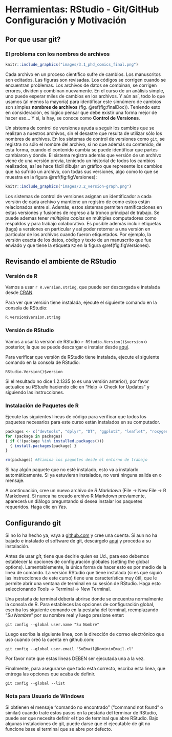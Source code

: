 # Herramientas: RStudio - Git/GitHub Configuración y Motivación

## Por que usar git?

### El problema con los nombres de archivos

```r
knitr::include_graphics("images/3.1_phd_comics_final.png")
```

Cada archivo en un proceso científico sufre de cambios. Los manuscritos son editados. Las figuras son
revisadas. Los códigos se corrigen cuando se encuentran problemas. Los archivos de datos se combinan, 
se corrigen errores, dividen y combinan nuevamente. En el curso de un análisis simple, uno puede 
esperar miles de cambios en los archivos. Y aún así, todo lo que usamos (al menos la mayoría) para 
identificar este sinnúmero de cambios son simples **nombres de archivos** (fig. \@ref(fig:finalDoc)). 
Teniendo esto en consideración, es lógico pensar que debe existir una forma mejor de hacer eso... 
Y si, la hay, se conoce como __Control de Versiones__.

Un sistema de control de versiones ayuda a seguir los cambios que se realizan a nuestros archivos, 
sin el desastre que resulta de utilizar sólo los nombres de archivos. En los sistemas de control 
de versiones como `git`, se registra no sólo el nombre del archivo, si no que además su contenido, 
de esta forma, cuando el contenido cambia se puede identificar que partes cambiaron y donde. 
El sistema registra además que versión de un archivo viene de una versión previa, teniendo un 
historial de todos los cambios realizados, así se hace fácil dibujar un gráfico que represente 
los cambios que ha sufrido un archivo, con todas sus versiones, algo como lo que se muestra en la 
figura \@ref(fig:figVersiones):

```r
knitr::include_graphics("images/3.2_version-graph.png")
```

Los sistemas de control de versiones asignan un identificador a cada versión de cada archivo y 
mantiene un registro de como estos están relacionados entre si. Además, estos sistemas permiten
ramificaciones en estas versiones y fusiones de regreso a la tronco principal de trabajo. Se puede
ademas tener *múltiples copias* en múltiples computadores como respaldos y para trabajo colaborativo.
Es posible además incluir etiquetas (tags) a versiones en particular y así poder retornar a una 
versión en particular de los archivos cuando fueron etiquetados. Por ejemplo, la versión exacta 
de los datos, código y texto de un manuscrito que fue enviado y que tiene la etiqueta `R2` en 
la figura \@ref(fig:figVersiones).

## Revisando el ambiente de RStudio

### Versión de R

Vamos a usar `r R.version.string`, que puede ser descargada e instalada desde [CRAN](https://cran.rstudio.com). 

Para ver que versión tiene instalada, ejecute el siguiente comando en la consola de RStudio:

```
R.version$version.string
```

### Versión de RStudio

Vamos a usar la versión de RStudio `r RStudio.Version()$version` o posterior, la que se puede descargar 
e instalar desde [aquí](https://www.rstudio.com/products/rstudio/download/). 

Para verificar que versión de RStudio tiene instalada, ejecute el siguiente comando en la consola 
de RStudio:

```
RStudio.Version()$version
```

Si el resultado no dice 1.2.1335 (o es una versión anterior), por favor actualice
su _RStudio_ haciendo clic en "Help -> Check for Updates" y siguiendo las instrucciones.

### Instalación de Paquetes de R

Ejecute las siguientes líneas de código para verificar que todos los paquetes necesarios para este 
curso están instalados en su computador.

```r

packages <- c("devtools", "dplyr", "DT", "ggplot2", "leaflet", "roxygen2", "tidyr")
for (package in packages) 
{ if (!(package %in% installed.packages())) 
  { install.packages(package) } 
}

rm(packages) #Elimina los paquetes desde el entorno de trabajo

```

Si hay algún paquete que no esté instalado, esto va a instalarlo automáticamente. Si ya estuvieran
instalados, no verá ninguna salida en o mensaje.

A continuación, cree un nuevo archivo de _R Markdown_ (File -> New File -> R Markdown). Si nunca 
ha creado archivo R Markdown previamente, aparecerá un diálogo preguntando si desea instalar los 
paquetes requeridos. Haga clic en _Yes_.

## Configurando git

Si no lo ha hecho ya, vaya a [github.com](http://github.com) y cree una cuenta. Si aun no ha bajado
e instalado el software de git, descárgelo [aquí](https://git-scm.com/downloads) y proceda a su 
instalación.

Antes de usar _git_, tiene que decirle quien es Ud., para eso debemos establecer la opciones de 
configuración globales (setting the global options). Lamentablemente, la única forma de hacer 
esto es por medio de la linea de comando. La versión RStudio que tiene instalada (si es que siguió las instrucciones de este curso) tiene una característica muy útil, que le permite abrir una ventana de terminal en su sesión de RStudio. Haga esto seleccionando Tools -> Terminal -> New Terminal.

Una pestaña de terminal debería abrirse donde se encuentra normalmente la consola de R. Para estableces las opciones de configuración global, escriba los siguiente comando en la pestaña del terminal, reemplazando "_Su Nombre_" por su nombre real y luego presione enter:

```
git config --global user.name "Su Nombre"
```

Luego escriba la siguiente linea, con la dirección de correo electrónico que usó cuando creó la cuenta en github.com:

```
git config --global user.email "SuEmail@DominioEmail.cl"
```

Por favor note que estas lineas DEBEN ser ejecutada una a la vez.

Finalmente, para asegurarse que todo está correcto, escriba esta linea, que entrega las
opciones que acaba de definir.

```
git config --global --list
```

### Nota para Usuario de Windows

Si obtienen el mensaje "comando no encontrado" ("command not found" o similar) cuando trate estos pasos en la pestaña del terminar de RStudio, puede ser que necesite definir  el tipo de terminal
que abre RStudio. Bajo algunas instalaciones de git, puede darse que el ejecutable de git no funcione base el terminal que se abre por defecto.
